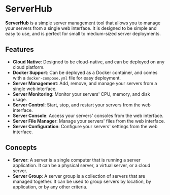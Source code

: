 # ServerHub

**ServerHub** is a simple server management tool that allows you to manage your servers from a single web interface. It is designed to be simple and easy to use, and is perfect for small to medium-sized server deployments.

## Features
- **Cloud Native**: Designed to be cloud-native, and can be deployed on any cloud platform.
- **Docker Support**: Can be deployed as a Docker container, and comes with a `docker-compose.yml` file for easy deployment.
- **Server Management**: Add, remove, and manage your servers from a single web interface.
- **Server Monitoring**: Monitor your servers' CPU, memory, and disk usage.
- **Server Control**: Start, stop, and restart your servers from the web interface.
- **Server Console**: Access your servers' consoles from the web interface.
- **Server File Manager**: Manage your servers' files from the web interface.
- **Server Configuration**: Configure your servers' settings from the web interface.

## Concepts
- **Server**: A server is a single computer that is running a server application. It can be a physical server, a virtual server, or a cloud server.
- **Server Group**: A server group is a collection of servers that are managed together. It can be used to group servers by location, by application, or by any other criteria.
